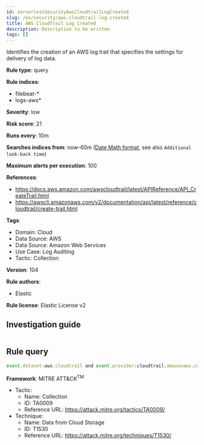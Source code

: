 ```yaml
---
id: serverlessSecurityAwsCloudtrailLogCreated
slug: /en/security/aws-cloudtrail-log-created
title: AWS CloudTrail Log Created
description: Description to be written
tags: []
---
```


<div id="aws-cloudtrail-log-created"></div>

Identifies the creation of an AWS log trail that specifies the settings for delivery of log data.

**Rule type**: query

**Rule indices**: 

* filebeat-*
* logs-aws*

**Severity**: low

**Risk score**: 21

**Runs every**: 10m

**Searches indices from**: now-60m ([Date Math format](((ref))/common-options.html#date-math), see also <DocLink id="serverlessSecurityRulesUiCreate" section="set-the-rules-schedule">`Additional look-back time`</DocLink>)

**Maximum alerts per execution**: 100

**References**: 

* https://docs.aws.amazon.com/awscloudtrail/latest/APIReference/API_CreateTrail.html
* https://awscli.amazonaws.com/v2/documentation/api/latest/reference/cloudtrail/create-trail.html

**Tags**: 

* Domain: Cloud
* Data Source: AWS
* Data Source: Amazon Web Services
* Use Case: Log Auditing
* Tactic: Collection

**Version**: 104

**Rule authors**: 

* Elastic

**Rule license**: Elastic License v2

## Investigation guide

```markdown

```

## Rule query

```js
event.dataset:aws.cloudtrail and event.provider:cloudtrail.amazonaws.com and event.action:CreateTrail and event.outcome:success

```

**Framework**: MITRE ATT&CK<sup>TM</sup>

* Tactic:
    * Name: Collection
    * ID: TA0009
    * Reference URL: https://attack.mitre.org/tactics/TA0009/
* Technique:
    * Name: Data from Cloud Storage
    * ID: T1530
    * Reference URL: https://attack.mitre.org/techniques/T1530/

